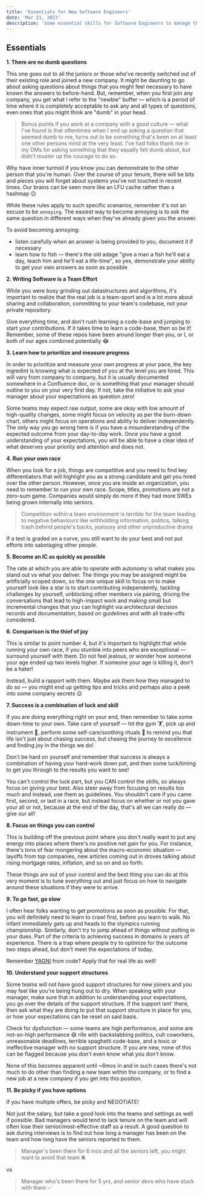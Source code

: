 ```yaml
---
title: 'Essentials for New Software Engineers'
date: 'Mar 21, 2023'
description: 'Some essential skills for Software Engineers to manage themselves at a workplace'
---
```


## Essentials

**1. There are no dumb questions**

This one goes out to all the juniors or those who've recently switched out of their existing role and joined a new company. It might be daunting to go about asking questions
about things that you might feel necessary to have known the answers to before-hand. But, remember, when you first join any company, you get what I refer to the "newbie" buffer — which is a period
of time where it is completely acceptable to ask any and all types of questions, even ones that you might think are "dumb" in your head.

> Bonus points if you work at a company with a good culture — what I've found is that oftentimes when I end up asking a question that seemed dumb to me, turns out to be something that's been on at least
> one other persons mind at the very least. I've had folks thank me in my DMs for asking something that they equally felt dumb about, but didn't muster up the courage to do so.

Why have inner turmoil if you know you can demonstrate to the other person that you're human. Over the course of your tenure, there will be bits and pieces you will forget
about systems you've not touched in recent times. Our brains can be seen more like an LFU cache rather than a hashmap 😉

While these rules apply to such specific scenarios, remember it's not an excuse to be `annoying`.
The easiest way to become annoying is to ask the same question in different ways when they've already given you the answer.

To avoid becoming annoying:

- listen carefully when an answer is being provided to you, document it if necessary
- learn how to fish — there's the old adage "give a man a fish he'll eat a day, teach him and he'll eat a life-time", so yes, demonstrate your ability to get your own answers as soon as possible

**2. Writing Software is a Team Effort**

While you were busy grinding out datastructures and algorithms, it's important to realize that the real job is a team-sport and is a lot more about sharing and collaboration, committing to your team's codebase, not your private repository.

Give everything time, and don't rush learning a code-base and jumping to start your contributions. If it takes time to learn a code-base, then so be it! Remember, some of these repos have been around longer than you, or I, or both of our ages combined potentially 😂

**3. Learn how to prioritize and measure progress**

In order to prioritize and measure your own progress at your pace, the key ingredint is knowing what is expected of you at the level you are hired. This will vary from company to company, but it is usually documented somewhere in a Confluence doc, or is something that your manager should outline to you on your very first day. If not, take the initiative to ask your manager about your expectations as question zero!

Some teams may expect raw output, some are okay with low amount of high-quality changes, some might focus on velocity as per the burn-down chart, others might focus on operations and ability to deliver independently. The only way you go wrong here is if you have a misunderstanding of the expected outcome from your day-to-day work. Once you have a good understanding of your expectations, you will be able to have a clear idea of what deserves your priority and attention and does not.

**4. Run your own race**

When you look for a job, things are competitive and you need to find key differentiators that will highlight you as a strong candidate and get you hired over the other person. However, once you are inside an organization, you need to remember to run your own race. Scope, titles, promotions are not a zero-sum game. Companies would simply do more if they had more SWEs being grown internally into seniors.

> Competition within a team environment is terrible for the team leading to negative behaviours like withholding information, politics, talking trash behind people's backs, jealousy and other unproductive drama

If a test is graded on a curve, you still want to do your best and not put efforts into sabotaging other people.

**5. Become an IC as quickly as possible**

The rate at which you are able to operate with autonomy is what makes you stand out vs what you deliver. The things you may be assigned might be artificially scoped down, so the one unique skill to focus on to make yourself look like a star is to start contributing independently, tackling challenges by yourself, unblocking other members via pairing, driving the conversations that lead to high-impact work and making small but incremental changes that you can highlight via architectural decision records and documentation, based on guidelines and with all trade-offs considered.

**6. Comparison is the thief of joy**

This is similar to point number 4, but it's important to highlight that while running your own race, if you stumble into peers who are exceptional — surround yourself with them. Do not feel jealous, or wonder how someone your age ended up two levels higher. If someone your age is killing it, don't be a hater!

Instead, build a rapport with them. Maybe ask them how they managed to do so — you might end up getting tips and tricks and perhaps also a peek into some company secrets 😉

**7. Success is a combination of luck and skill**

If you are doing everything right on your end, then remember to take some down-time to your own. Take care of yourself — hit the gym 🏋️, pick up and instrument 🎸, perform some self-care/soothing rituals 🌱 to remind you that life isn't just about chasing success, but chasing the journey to excellence and finding joy in the things we do!

Don't be hard on yourself and remember that success is always a combination of having your hard-work down pat, and then some luck/timing to get you through to the results you want to see!

You can't control the luck part, but you CAN control the skills, so always focus on giving your best. Also steer away from focusing on results too much and instead, use them as guidelines. You shouldn't care if you came first, second, or last in a race, but instead focus on whether or not you gave your all or not, because at the end of the day, that's all we can really do — give our all!

**8. Focus on things you can control**

This is building off the previous point where you don't really want to put any energy into places where there's no positive net gain for you. For instance, there's tons of fear mongering about the macro-economic situation — layoffs from top companies, new articles coming out in droves talking about rising mortgage rates, inflation, and so on and so forth.

These things are out of your control and the best thing you can do at this very moment is to tune everything out and just focus on how to navigate around these situations if they were to arrive.

**9. To go fast, go slow**

I often hear folks wanting to get promotions as soon as possible. For that, you will definitely need to learn to crawl first, before you learn to walk. No infant immediately gets up and heads to the olympics running championship. Similarly, don't try to jump ahead of things without putting in your dues. Part of the criteria to achieving success in domains is years of experience. There is a trap where people try to optimize for the outcome two steps ahead, but don't meet the expectations of today.

Remember [YAGNI](https://martinfowler.com/bliki/Yagni.html) from code? Apply that for real life as well!

**10. Understand your support structures**

Some teams will not have good support structures for new joiners and you may feel like you're being hung out to dry. When speaking with your manager, make sure that in addition to understanding your expectations, you go over the details of the support structure. If the support isnt' there, then ask what they are doing to put that support structure in place for you, or how your expectations can be reset on said basis.

Check for dysfunction — some teams are high performance, and some are not-so-high performance 😅 rife with backstabbing politics, cult coworkers, unreasonable deadlines, terrible spaghetti code-base, and a toxic or ineffective manager with no support structure. If you are new, none of this can be flagged because you don't even know what you don't know.

None of this becomes apparent until ~6mos in and in such cases there's not much to do other than finding a new team within the company, or to find a new job at a new company if you get into this position.

**11. Be picky if you have options**

If you have multiple offers, be picky and NEGOTIATE!

Not just the salary, but take a good look into the teams and settings as well if possible. Bad managers would tend to lack tenure on the team and will often lose their senior/most-effective staff as a result. A good question to ask during interviews is to find out how long a manager has been on the team and how long have the seniors reported to them.

> Manager's been there for 6 mos and all the seniors left, you might want to avoid that team ❌

vs

> Manager who's been there for 5 yrs, and senior devs who have stuck with them ✅
